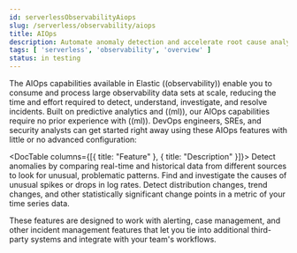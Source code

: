```yaml
---
id: serverlessObservabilityAiops
slug: /serverless/observability/aiops
title: AIOps
description: Automate anomaly detection and accelerate root cause analysis with AIOps.
tags: [ 'serverless', 'observability', 'overview' ]
status: in testing
---
```



<DocBadge template="technical preview" />
The AIOps capabilities available in Elastic ((observability)) enable you to consume and process large observability data sets at scale, reducing the time and effort required to detect, understand, investigate, and resolve incidents.
Built on predictive analytics and ((ml)), our AIOps capabilities require no prior experience with ((ml)).
DevOps engineers, SREs, and security analysts can get started right away using these AIOps features with little or no advanced configuration:

<DocTable columns={[{ title: "Feature" }, { title: "Description" }]}>
    <DocRow>
        <DocCell><DocLink id="serverlessObservabilityAiopsDetectAnomalies" text="Anomaly detection"/></DocCell>
        <DocCell>Detect anomalies by comparing real-time and historical data from different sources to look for unusual, problematic patterns.</DocCell>
    </DocRow>
    <DocRow>
        <DocCell><DocLink id="serverlessObservabilityAiopsAnalyzeSpikes" text="Log rate analysis"/></DocCell>
        <DocCell>Find and investigate the causes of unusual spikes or drops in log rates.</DocCell>
    </DocRow>
    <DocRow>
        <DocCell><DocLink id="serverlessObservabilityAiopsDetectChangePoints" text="Change point detection"/></DocCell>
        <DocCell>Detect distribution changes, trend changes, and other statistically significant change points in a metric of your time series data.</DocCell>
    </DocRow>
</DocTable>

These features are designed to work with alerting, case management,
and other incident management features that let you tie into additional third-party systems and integrate with your team's workflows.
